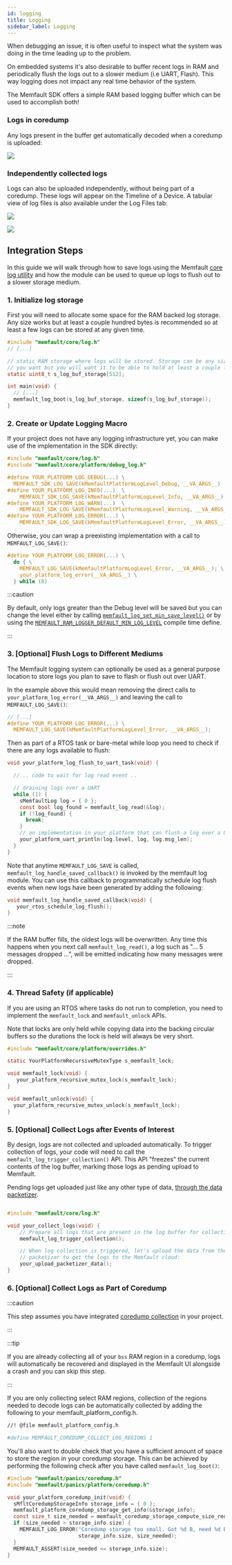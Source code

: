 ```yaml
---
id: logging
title: Logging
sidebar_label: Logging
---
```


When debugging an issue, it is often useful to inspect what the system was doing
in the time leading up to the problem.

On embedded systems it's also desirable to buffer recent logs in RAM and
periodically flush the logs out to a slower medium (i.e UART, Flash). This way
logging does not impact any real time behavior of the system.

The Memfault SDK offers a simple RAM based logging buffer which can be used to
accomplish both!

### Logs in coredump

Any logs present in the buffer get automatically decoded when a coredump is
uploaded:

![](/img/docs/embedded/logs-with-coredump.png)

### Independently collected logs

Logs can also be uploaded independently, without being part of a coredump. These
logs will appear on the Timeline of a Device. A tabular view of log files is
also available under the Log Files tab:

![](/img/docs/embedded/device-timeline-log.png)

![](/img/docs/embedded/log-file.png)

## Integration Steps

In this guide we will walk through how to save logs using the Memfault
[core log utility](https://github.com/memfault/memfault-firmware-sdk/blob/master/components/include/memfault/core/log.h#L10)
and how the module can be used to queue up logs to flush out to a slower storage
medium.

### 1. Initialize log storage

First you will need to allocate some space for the RAM backed log storage. Any
size works but at least a couple hundred bytes is recommended so at least a few
logs can be stored at any given time.

```c
#include "memfault/core/log.h"
// [...]

// static RAM storage where logs will be stored. Storage can be any size
// you want but you will want it to be able to hold at least a couple logs.
static uint8_t s_log_buf_storage[512];

int main(void) {
  // [...]
  memfault_log_boot(s_log_buf_storage, sizeof(s_log_buf_storage));
}
```

### 2. Create or Update Logging Macro

If your project does not have any logging infrastructure yet, you can make use
of the implementation in the SDK directly:

```c
#include "memfault/core/log.h"
#include "memfault/core/platform/debug_log.h"

#define YOUR_PLATFORM_LOG_DEBUG(...) \
  MEMFAULT_SDK_LOG_SAVE(kMemfaultPlatformLogLevel_Debug, __VA_ARGS__)
#define YOUR_PLATFORM_LOG_INFO(...)  \
    MEMFAULT_SDK_LOG_SAVE(kMemfaultPlatformLogLevel_Info, __VA_ARGS__)
#define YOUR_PLATFORM_LOG_WARN(...)  \
    MEMFAULT_SDK_LOG_SAVE(kMemfaultPlatformLogLevel_Warning, __VA_ARGS__)
#define YOUR_PLATFORM_LOG_ERROR(...) \
    MEMFAULT_SDK_LOG_SAVE(kMemfaultPlatformLogLevel_Error, __VA_ARGS__)
```

Otherwise, you can wrap a preexisting implementation with a call to
`MEMFAULT_LOG_SAVE()`:

```c
#define YOUR_PLATFORM_LOG_ERROR(...) \
  do { \
    MEMFAULT_LOG_SAVE(kMemfaultPlatformLogLevel_Error, __VA_ARGS__); \
    your_platform_log_error(__VA_ARGS__) \
  } while (0)
```

:::caution

By default, only logs greater than the Debug level will be saved but you can
change the level either by calling
[`memfault_log_set_min_save_level()`](https://github.com/memfault/memfault-firmware-sdk/blob/master/components/include/memfault/core/log.h#L45-L48)
or by using the
[`MEMFAULT_RAM_LOGGER_DEFAULT_MIN_LOG_LEVEL`](https://github.com/memfault/memfault-firmware-sdk/blob/master/components/src/memfault_log.c#L25-L27)
compile time define.

:::

### 3. [Optional] Flush Logs to Different Mediums

The Memfault logging system can optionally be used as a general purpose location
to store logs you plan to save to flash or flush out over UART.

In the example above this would mean removing the direct calls to
`your_platform_log_error(__VA_ARGS__)` and leaving the call to
`MEMFAULT_LOG_SAVE()`:

```c
// [...]
#define YOUR_PLATFORM_LOG_ERROR(...) \
  MEMFAULT_LOG_SAVE(kMemfaultPlatformLogLevel_Error, __VA_ARGS__);
```

Then as part of a RTOS task or bare-metal while loop you need to check if there
are any logs available to flush:

```c
void your_platform_log_flush_to_uart_task(void) {

  // .. code to wait for log read event ..

  // draining logs over a UART
  while (1) {
    sMemfaultLog log = { 0 };
    const bool log_found = memfault_log_read(&log);
    if (!log_found) {
      break;
    }
    // an implementation in your platform that can flush a log over a UART
    your_platform_uart_println(log.level, log, log.msg_len);
  }
}
```

Note that anytime `MEMFAULT_LOG_SAVE` is called,
`memfault_log_handle_saved_callback()` is invoked by the memfault log module.
You can use this callback to programmatically schedule log flush events when new
logs have been generated by adding the following:

```c
void memfault_log_handle_saved_callback(void) {
   your_rtos_schedule_log_flush();
}
```

:::note

If the RAM buffer fills, the oldest logs will be overwritten. Any time this
happens when you next call `memfault_log_read()`, a log such as "... 5 messages
dropped ...", will be emitted indicating how many messages were dropped.

:::

### 4. Thread Safety (if applicable)

If you are using an RTOS where tasks do not run to completion, you need to
implement the `memfault_lock` and `memfault_unlock` APIs.

Note that locks are only held while copying data into the backing circular
buffers so the durations the lock is held will always be very short.

```c
#include "memfault/core/platform/overrides.h"

static YourPlatformRecursiveMutexType s_memfault_lock;

void memfault_lock(void) {
   your_platform_recursive_mutex_lock(s_memfault_lock);
}

void memfault_unlock(void) {
  your_platform_recursive_mutex_unlock(s_memfault_lock);
}
```

### 5. [Optional] Collect Logs after Events of Interest

By design, logs are not collected and uploaded automatically. To trigger
collection of logs, your code will need to call the
`memfault_log_trigger_collection()` API. This API "freezes" the current contents
of the log buffer, marking those logs as pending upload to Memfault.

Pending logs get uploaded just like any other type of data,
[through the data packetizer](/docs/embedded/data-from-firmware-to-the-cloud).

```c

#include "memfault/core/log.h"

void your_collect_logs(void) {
    // Prepare all logs that are present in the log buffer for collection:
    memfault_log_trigger_collection();

    // When log collection is triggered, let's upload the data from the
    // packetizer to get the logs to the Memfault cloud:
    your_upload_packetizer_data();
}

```

### 6. [Optional] Collect Logs as Part of Coredump

:::caution

This step assumes you have integrated
[coredump collection](/docs/embedded/coredumps) in your project.

:::

:::tip

If you are already collecting all of your `bss` RAM region in a coredump, logs
will automatically be recovered and displayed in the Memfault UI alongside a
crash and you can skip this step.

:::

If you are only collecting select RAM regions, collection of the regions needed
to decode logs can be automatically collected by adding the following to your
memfault_platform_config.h.

```bash
//! @file memfault_platform_config.h

#define MEMFAULT_COREDUMP_COLLECT_LOG_REGIONS 1
```

You'll also want to double check that you have a sufficient amount of space to
store the region in your coredump storage. This can be achieved by performing
the following check after you have called `memfault_log_boot()`:

```c
#include "memfault/panics/coredump.h"
#include "memfault/panics/platform/coredump.h"

void your_platform_coredump_init(void) {
  sMfltCoredumpStorageInfo storage_info = { 0 };
  memfault_platform_coredump_storage_get_info(&storage_info);
  const size_t size_needed = memfault_coredump_storage_compute_size_required();
  if (size_needed > storage_info.size) {
    MEMFAULT_LOG_ERROR("Coredump storage too small. Got %d B, need %d B",
                       storage_info.size, size_needed);
  }
  MEMFAULT_ASSERT(size_needed <= storage_info.size);
}
```
